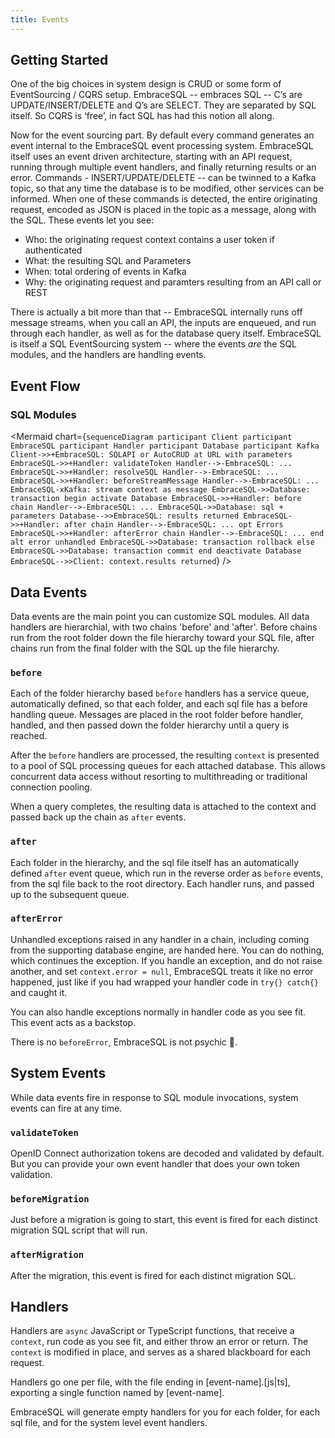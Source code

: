 ```yaml
---
title: Events
---
```



## Getting Started

One of the big choices in system design is CRUD or some form of EventSourcing / CQRS setup. EmbraceSQL -- embraces SQL -- C’s are UPDATE/INSERT/DELETE and Q’s are SELECT. They are separated by SQL itself. So CQRS is ‘free’, in fact SQL has had this notion all along.

Now for the event sourcing part.
By default every command generates an event internal to the EmbraceSQL event processing system. EmbraceSQL itself uses an event driven architecture, starting with an API request, running through multiple event handlers, and finally returning results or an error.
Commands - INSERT/UPDATE/DELETE -- can be twinned to a Kafka topic, so that any time the database is to be modified, other services can be informed. When one of these commands is detected, the entire originating request, encoded as JSON is placed in the topic as a message, along with the SQL. These events let you see:

- Who: the originating request context contains a user token if authenticated
- What: the resulting SQL and Parameters
- When: total ordering of events in Kafka
- Why: the originating request and paramters resulting from an API call or REST

There is actually a bit more than that -- EmbraceSQL internally runs off message streams, when you call an API, the inputs are enqueued, and run through each handler, as well as for the database query itself.
EmbraceSQL is itself a SQL EventSourcing system -- where the events _are_ the SQL modules, and the handlers are handling events.

## Event Flow

### SQL Modules

<Mermaid
  chart={`
sequenceDiagram
  participant Client
  participant EmbraceSQL
  participant Handler
  participant Database
  participant Kafka
  Client->>+EmbraceSQL: SQLAPI or AutoCRUD at URL with parameters
  EmbraceSQL->>+Handler: validateToken
  Handler-->-EmbraceSQL: ...
  EmbraceSQL->>+Handler: resolveSQL
  Handler-->-EmbraceSQL: ...
  EmbraceSQL->>+Handler: beforeStreamMessage
  Handler-->-EmbraceSQL: ...
  EmbraceSQL-xKafka: stream context as message
  EmbraceSQL->>Database: transaction begin
  activate Database
  EmbraceSQL->>+Handler: before chain
  Handler-->-EmbraceSQL: ...
  EmbraceSQL->>Database: sql + parameters
  Database-->>EmbraceSQL: results returned
  EmbraceSQL->>+Handler: after chain
  Handler-->-EmbraceSQL: ...
  opt Errors
    EmbraceSQL->>+Handler: afterError chain
    Handler-->-EmbraceSQL: ...
  end
  alt error unhandled
    EmbraceSQL->>Database: transaction rollback
  else
    EmbraceSQL->>Database: transaction commit
  end
  deactivate Database
  EmbraceSQL-->>Client: context.results returned
`}
/>

## Data Events

Data events are the main point you can customize SQL modules. All data handlers are hierarchial, with two chains 'before' and 'after'. Before chains run from the root folder down the file hierarchy toward your SQL file, after chains run from the final folder with the SQL up the file hierarchy.

### `before`

Each of the folder hierarchy based `before` handlers has a service queue, automatically defined, so that each folder, and each sql file has a before handling queue. Messages are placed in the root folder before handler, handled, and then passed down the folder hierarchy until a query is reached.

After the `before` handlers are processed, the resulting `context` is presented to a pool of SQL processing queues for each attached database. This allows concurrent data access without resorting to multithreading or traditional connection pooling.

When a query completes, the resulting data is attached to the context and passed back up the chain as `after` events.

### `after`

Each folder in the hierarchy, and the sql file itself has an automatically defined `after` event queue, which run in the reverse order as `before` events, from the sql file back to the root directory. Each handler runs, and passed up to the subsequent queue.

### `afterError`

Unhandled exceptions raised in any handler in a chain, including coming from the supporting database engine, are handed here. You can do nothing, which continues the exception.
If you handle an exception, and do not raise another, and set `context.error = null`, EmbraceSQL treats it like no error happened, just like if you had wrapped your handler code in `try{} catch{}` and caught it.

You can also handle exceptions normally in handler code as you see fit. This event acts as a backstop.

There is no `beforeError`, EmbraceSQL is not psychic 🔮.

## System Events

While data events fire in response to SQL module invocations, system events can fire at any time.

### `validateToken`

OpenID Connect authorization tokens are decoded and validated by default. But you can provide your own event handler that does your own token validation.

### `beforeMigration`

Just before a migration is going to start, this event is fired for each distinct migration SQL script that will run.

### `afterMigration`

After the migration, this event is fired for each distinct migration SQL.

## Handlers

Handlers are `async` JavaScript or TypeScript functions, that receive a `context`, run code as you see fit, and either throw an error or return.
The `context` is modified in place, and serves as a shared blackboard for each request.

Handlers go one per file, with the file ending in [event-name].[js|ts], exporting a single function named by [event-name].

EmbraceSQL will generate empty handlers for you for each folder, for each sql file, and for the system level event handlers.
